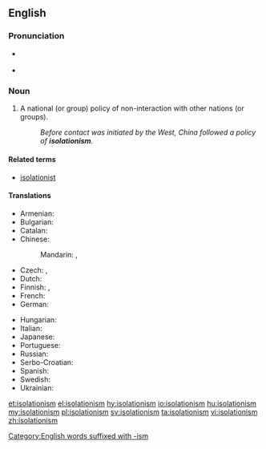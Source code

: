 ==English==

{{wikipedia}}

===Pronunciation===
* {{a|US|Canada}} {{IPA|/ˌaɪsəˈleɪʃəˌnɪzəm/|lang=en}}
* {{audio|en-ca-synth-isolationism.ogg|audio (Canada)|lang=en}}

===Noun===
{{en-noun|~}}

# A national (or group) policy of non-interaction with other nations (or groups).
#: ''Before contact was initiated by the West, China followed a policy of '''isolationism'''.''

====Related terms====
* [[isolationist]]

====Translations====
{{trans-top|policy of non-interaction}}
* Armenian: {{t|hy|իզոլյացիոնիզմ}}
* Bulgarian: {{t+|bg|изолационизъм|m|sc=Cyrl}}
* Catalan: {{t|ca|aïllacionisme|m}}
* Chinese:
*: Mandarin: {{t|cmn|孤立主義|sc=Hani}}, {{t+|cmn|孤立主义|tr=gūlìzhǔyì|sc=Hani}}
* Czech: {{t|cs|izolacionismus|m}}, {{t|cs|izolacionizmus|m}}
* Dutch: {{t|nl|isolationisme|n}}
* Finnish: {{t|fi|eristäytyminen}}, {{t|fi|isolationismi}}
* French: {{t+|fr|isolationnisme|m}}
* German: {{t|de|Isolationismus|m}}
{{trans-mid}}
* Hungarian: {{t+|hu|izolacionizmus}}
* Italian: {{t|it|isolazionismo|m}}
* Japanese: {{t|ja|孤立主義|tr=こりつしゅぎ, koritsushugi|sc=Jpan}}
* Portuguese: {{t+|pt|isolacionismo|m}}
* Russian: {{t+|ru|изоляциони́зм|m}}
* Serbo-Croatian: {{t+|sh|izolacionizam|m}}
* Spanish: {{t|es|aislacionismo|m}}
* Swedish: {{t+|sv|isolationism|c}}
* Ukrainian: {{t|uk|ізоляціонізм|m|tr=izoljacionízm|sc=Cyrl}}
{{trans-bottom}}

[[Category:English words suffixed with -ism]]

[[et:isolationism]]
[[el:isolationism]]
[[hy:isolationism]]
[[io:isolationism]]
[[hu:isolationism]]
[[my:isolationism]]
[[pl:isolationism]]
[[sv:isolationism]]
[[ta:isolationism]]
[[vi:isolationism]]
[[zh:isolationism]]
